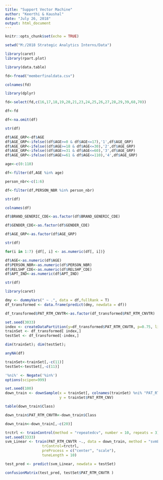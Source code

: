 ---
title: "Support Vector Machine"
author: "Keerthi & Kaushal"
date: "July 26, 2018"
output: html_document
---

```{r setup, include=FALSE}
knitr::opts_chunk$set(echo = TRUE)
```


```{r}
setwd("M:/2018 Strategic Analytics Interns/Data")
```

```{r}
library(caret)
library(rpart.plot)
```
```{r}
library(data.table)
```

```{r}
fd<-fread("memberfinaldata.csv")
```


```{r}
colnames(fd)
```

```{r}
library(dplyr)

fd<-select(fd,c(16,17,18,19,20,21,23,24,25,26,27,28,29,39,68,70))


```

```{r}
df<-fd
```
```{r}
df<-na.omit(df)

str(df)
```

```{r}
df$AGE_GRP<-df$AGE
df$AGE_GRP<-ifelse((df$AGE>=0 & df$AGE<=17),'1',df$AGE_GRP)
df$AGE_GRP<-ifelse((df$AGE>=18 & df$AGE<=30),'2',df$AGE_GRP)
df$AGE_GRP<-ifelse((df$AGE>=31 & df$AGE<=60),'3',df$AGE_GRP)
df$AGE_GRP<-ifelse((df$AGE>=61 & df$AGE<=110),'4',df$AGE_GRP)
```
```{r}
age<-c(0:110)

df<-filter(df,AGE %in% age)
```

```{r}
person_nbr<-c(1:6)

df<-filter(df,PERSON_NBR %in% person_nbr)
```

```{r}
str(df)

colnames(df)

df$BRAND_GENERIC_CDE<-as.factor(df$BRAND_GENERIC_CDE)

df$GENDER_CDE<-as.factor(df$GENDER_CDE)

df$AGE_GRP<-as.factor(df$AGE_GRP)
```
```{r}
str(df)
```

```{r}
for(i in 1:7) {df[, i] <- as.numeric(df[, i])} 

df$AGE<-as.numeric(df$AGE)
df$PERSON_NBR<-as.numeric(df$PERSON_NBR)
df$RELSHP_CDE<-as.numeric(df$RELSHP_CDE)
df$APT_IND<-as.numeric(df$APT_IND)
```

```{r}
str(df)
```
```{r}
library(caret)
```

```{r}
dmy <- dummyVars(" ~ .", data = df,fullRank = T)
df_transformed <- data.frame(predict(dmy, newdata = df))
```

```{r}
df_transformed$PAT_RTM_CNVTR<-as.factor(df_transformed$PAT_RTM_CNVTR)
```

```{r}
set.seed(3033)
index <- createDataPartition(y=df_transformed$PAT_RTM_CNVTR, p=0.75, list=FALSE)
trainSet <- df_transformed[ index,]
testSet <- df_transformed[-index,]
```

```{r}
dim(trainSet); dim(testSet);
```
```{r}
anyNA(df)
```

```{r}
trainSet<-trainSet[,-c(11)]
testSet<-testSet[,-c(11)]
```

```{r}
'%ni%' <- Negate('%in%')
options(scipen=999)
```

```{r}
set.seed(100)
down_train <- downSample(x = trainSet[, colnames(trainSet) %ni% "PAT_RTM_CNVTR"],
                         y = trainSet$PAT_RTM_CNV)

```

```{r}
table(down_train$Class)

```

```{r}
down_train$PAT_RTM_CNVTR<-down_train$Class
```

```{r}
down_train<-down_train[,-c(20)]
```

```{r}
trctrl <- trainControl(method = "repeatedcv", number = 10, repeats = 3)
set.seed(3333)
svm_Linear <- train(PAT_RTM_CNVTR ~., data = down_train, method = "svmLinear",
                 trControl=trctrl,
                 preProcess = c("center", "scale"),
                 tuneLength = 10)
```
```{r}
test_pred <- predict(svm_Linear, newdata = testSet)
```

```{r}
confusionMatrix(test_pred, testSet$PAT_RTM_CNVTR )
```


